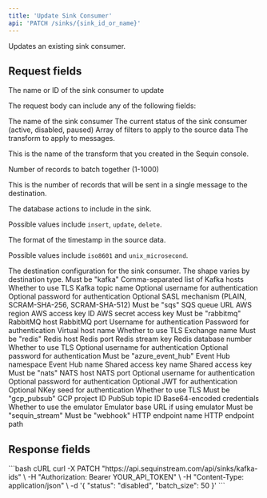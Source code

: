 ```yaml
---
title: 'Update Sink Consumer'
api: 'PATCH /sinks/{sink_id_or_name}'
---
```



Updates an existing sink consumer.

## Request fields

<ParamField path="sink_id_or_name" type="string" required>
  The name or ID of the sink consumer to update
</ParamField>

The request body can include any of the following fields:

<ParamField body="name" type="string">
  The name of the sink consumer
</ParamField>

<ParamField body="status" type="string">
  The current status of the sink consumer (active, disabled, paused)
</ParamField>

<ParamField body="filters" type="array">
  Array of filters to apply to the source data
</ParamField>

<ParamField body="transform" type="string">
  The transform to apply to messages.

  This is the name of the transform that you created in the Sequin console.
</ParamField>

<ParamField body="batch_size" type="integer">
  Number of records to batch together (1-1000)

  This is the number of records that will be sent in a single message to the destination.
</ParamField>

<ParamField body="actions" type="array">
  The database actions to include in the sink.

  Possible values include `insert`, `update`, `delete`.
</ParamField>


<ParamField body="timestamp_format" type="string">
  The format of the timestamp in the source data.

  Possible values include `iso8601` and `unix_microsecond`.
</ParamField>

<ParamField body="destination" type="object">
  The destination configuration for the sink consumer. The shape varies by destination type.
  <Expandable title="Kafka">
    <ParamField body="type" type="string">
      Must be "kafka"
    </ParamField>
    <ParamField body="hosts" type="string">
      Comma-separated list of Kafka hosts
    </ParamField>
    <ParamField body="tls" type="boolean">
      Whether to use TLS
    </ParamField>
    <ParamField body="topic" type="string">
      Kafka topic name
    </ParamField>
    <ParamField body="username" type="string">
      Optional username for authentication
    </ParamField>
    <ParamField body="password" type="string">
      Optional password for authentication
    </ParamField>
    <ParamField body="sasl_mechanism" type="string">
      Optional SASL mechanism (PLAIN, SCRAM-SHA-256, SCRAM-SHA-512)
    </ParamField>
  </Expandable>

  <Expandable title="SQS">
    <ParamField body="type" type="string">
      Must be "sqs"
    </ParamField>
    <ParamField body="queue_url" type="string">
      SQS queue URL
    </ParamField>
    <ParamField body="region" type="string">
      AWS region
    </ParamField>
    <ParamField body="access_key_id" type="string">
      AWS access key ID
    </ParamField>
    <ParamField body="secret_access_key" type="string">
      AWS secret access key
    </ParamField>
  </Expandable>

  <Expandable title="RabbitMQ">
    <ParamField body="type" type="string">
      Must be "rabbitmq"
    </ParamField>
    <ParamField body="host" type="string">
      RabbitMQ host
    </ParamField>
    <ParamField body="port" type="integer">
      RabbitMQ port
    </ParamField>
    <ParamField body="username" type="string">
      Username for authentication
    </ParamField>
    <ParamField body="password" type="string">
      Password for authentication
    </ParamField>
    <ParamField body="virtual_host" type="string">
      Virtual host name
    </ParamField>
    <ParamField body="tls" type="boolean">
      Whether to use TLS
    </ParamField>
    <ParamField body="exchange" type="string">
      Exchange name
    </ParamField>
  </Expandable>

  <Expandable title="Redis">
    <ParamField body="type" type="string">
      Must be "redis"
    </ParamField>
    <ParamField body="host" type="string">
      Redis host
    </ParamField>
    <ParamField body="port" type="integer">
      Redis port
    </ParamField>
    <ParamField body="stream_key" type="string">
      Redis stream key
    </ParamField>
    <ParamField body="database" type="integer">
      Redis database number
    </ParamField>
    <ParamField body="tls" type="boolean">
      Whether to use TLS
    </ParamField>
    <ParamField body="username" type="string">
      Optional username for authentication
    </ParamField>
    <ParamField body="password" type="string">
      Optional password for authentication
    </ParamField>
  </Expandable>

  <Expandable title="Azure Event Hub">
    <ParamField body="type" type="string">
      Must be "azure_event_hub"
    </ParamField>
    <ParamField body="namespace" type="string">
      Event Hub namespace
    </ParamField>
    <ParamField body="event_hub_name" type="string">
      Event Hub name
    </ParamField>
    <ParamField body="shared_access_key_name" type="string">
      Shared access key name
    </ParamField>
    <ParamField body="shared_access_key" type="string">
      Shared access key
    </ParamField>
  </Expandable>

  <Expandable title="NATS">
    <ParamField body="type" type="string">
      Must be "nats"
    </ParamField>
    <ParamField body="host" type="string">
      NATS host
    </ParamField>
    <ParamField body="port" type="integer">
      NATS port
    </ParamField>
    <ParamField body="username" type="string">
      Optional username for authentication
    </ParamField>
    <ParamField body="password" type="string">
      Optional password for authentication
    </ParamField>
    <ParamField body="jwt" type="string">
      Optional JWT for authentication
    </ParamField>
    <ParamField body="nkey_seed" type="string">
      Optional NKey seed for authentication
    </ParamField>
    <ParamField body="tls" type="boolean">
      Whether to use TLS
    </ParamField>
  </Expandable>

  <Expandable title="GCP PubSub">
    <ParamField body="type" type="string">
      Must be "gcp_pubsub"
    </ParamField>
    <ParamField body="project_id" type="string">
      GCP project ID
    </ParamField>
    <ParamField body="topic_id" type="string">
      PubSub topic ID
    </ParamField>
    <ParamField body="credentials" type="string">
      Base64-encoded credentials
    </ParamField>
    <ParamField body="use_emulator" type="boolean">
      Whether to use the emulator
    </ParamField>
    <ParamField body="emulator_base_url" type="string">
      Emulator base URL if using emulator
    </ParamField>
  </Expandable>

  <Expandable title="Sequin Stream">
    <ParamField body="type" type="string">
      Must be "sequin_stream"
    </ParamField>
  </Expandable>

  <Expandable title="Webhook">
    <ParamField body="type" type="string">
      Must be "webhook"
    </ParamField>
    <ParamField body="http_endpoint" type="string">
      HTTP endpoint name
    </ParamField>
    <ParamField body="http_endpoint_path" type="string">
      HTTP endpoint path
    </ParamField>
  </Expandable>
</ParamField>

## Response fields

<SinkConsumerResponseSnippet />

<RequestExample>
  ```bash cURL
  curl -X PATCH "https://api.sequinstream.com/api/sinks/kafka-ids" \
    -H "Authorization: Bearer YOUR_API_TOKEN" \
    -H "Content-Type: application/json" \
    -d '{
      "status": "disabled",
      "batch_size": 50
    }'
  ```
</RequestExample> 

<SinkConsumerResponseExample />